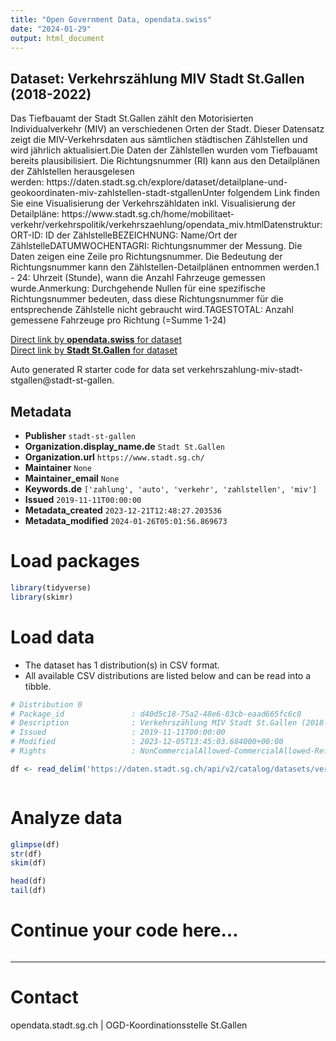 ```yaml
---
title: "Open Government Data, opendata.swiss"
date: "2024-01-29"
output: html_document
---
```


## Dataset: Verkehrszählung MIV Stadt St.Gallen (2018-2022)

Das Tiefbauamt der Stadt St.Gallen zählt den Motorisierten Individualverkehr (MIV) an verschiedenen Orten der Stadt. Dieser Datensatz zeigt die MIV-Verkehrsdaten aus sämtlichen städtischen Zählstellen und wird jährlich aktualisiert.Die Daten der Zählstellen wurden vom Tiefbauamt bereits plausibilisiert. Die Richtungsnummer (RI) kann aus den Detailplänen der Zählstellen herausgelesen werden: https://daten.stadt.sg.ch/explore/dataset/detailplane-und-geokoordinaten-miv-zahlstellen-stadt-stgallenUnter folgendem Link finden Sie eine Visualisierung der Verkehrszähldaten inkl. Visualisierung der Detailpläne: https://www.stadt.sg.ch/home/mobilitaet-verkehr/verkehrspolitik/verkehrszaehlung/opendata_miv.htmlDatenstruktur:ORT-ID: ID der ZählstelleBEZEICHNUNG: Name/Ort der ZählstelleDATUMWOCHENTAGRI: Richtungsnummer der Messung. Die Daten zeigen eine Zeile pro Richtungsnummer. Die Bedeutung der Richtungsnummer kann den Zählstellen-Detailplänen entnommen werden.1 - 24: Uhrzeit (Stunde), wann die Anzahl Fahrzeuge gemessen wurde.Anmerkung: Durchgehende Nullen für eine spezifische Richtungsnummer bedeuten, dass diese Richtungsnummer für die entsprechende Zählstelle nicht gebraucht wird.TAGESTOTAL: Anzahl gemessene Fahrzeuge pro Richtung (=Summe 1-24)

[Direct link by **opendata.swiss** for dataset](https://opendata.swiss/de/dataset/verkehrszahlung-miv-stadt-st-gallen-2018-2022)<br>
[Direct link by **Stadt St.Gallen** for dataset](https://daten.stadt.sg.ch/explore/dataset/verkehrszahlung-miv-stadt-stgallen/)

Auto generated R starter code for data set verkehrszahlung-miv-stadt-stgallen@stadt-st-gallen.

## Metadata

- **Publisher** `stadt-st-gallen`
- **Organization.display_name.de** `Stadt St.Gallen`
- **Organization.url** `https://www.stadt.sg.ch/`
- **Maintainer** `None`
- **Maintainer_email** `None`
- **Keywords.de** `['zahlung', 'auto', 'verkehr', 'zahlstellen', 'miv']`
- **Issued** `2019-11-11T00:00:00`
- **Metadata_created** `2023-12-21T12:48:27.203536`
- **Metadata_modified** `2024-01-26T05:01:56.869673`


# Load packages

```r

library(tidyverse)
library(skimr)

```

# Load data

-   The dataset has 1 distribution(s) in CSV format.
-   All available CSV distributions are listed below and can be read into a tibble.

```r

# Distribution 0
# Package_id               : d40d5c18-75a2-48e6-83cb-eaad665fc6c0
# Description              : Verkehrszählung MIV Stadt St.Gallen (2018-2022) (csv)
# Issued                   : 2019-11-11T00:00:00
# Modified                 : 2023-12-05T13:45:03.684000+00:00
# Rights                   : NonCommercialAllowed-CommercialAllowed-ReferenceRequired

df <- read_delim('https://daten.stadt.sg.ch/api/v2/catalog/datasets/verkehrszahlung-miv-stadt-stgallen/exports/csv')



```

# Analyze data

```r

glimpse(df)
str(df)
skim(df)

head(df)
tail(df)

```

# Continue your code here...

```r

```

------------------------------------------------------------------------

# Contact

opendata.stadt.sg.ch | OGD-Koordinationsstelle St.Gallen
